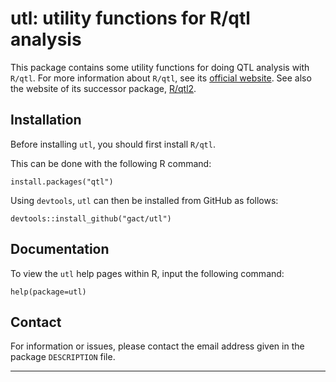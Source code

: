 # utl: utility functions for R/qtl analysis

This package contains some utility functions for doing QTL analysis with `R/qtl`. For more
information about `R/qtl`, see its [official website](http://www.rqtl.org/). See also the
website of its successor package, [R/qtl2](http://kbroman.org/qtl2/).

## Installation

Before installing `utl`, you should first install `R/qtl`.

This can be done with the following R command:

```
install.packages("qtl")
```

Using `devtools`, `utl` can then be installed from GitHub as follows:

```
devtools::install_github("gact/utl")
```

## Documentation

To view the `utl` help pages within R, input the following command:

```
help(package=utl)
```

## Contact

For information or issues, please contact the email address given in the package `DESCRIPTION` file.

----------------------------------------------------------------------------------------------------
